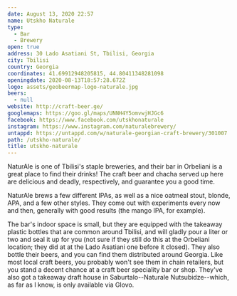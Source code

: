 ```yaml
---
date: August 13, 2020 22:57
name: Utskho Naturale
type:
  - Bar
  - Brewery
open: true
address: 30 Lado Asatiani St, Tbilisi, Georgia
city: Tbilisi
country: Georgia
coordinates: 41.69912948205815, 44.80411348281098
openingdate: 2020-08-13T18:57:28.672Z
logo: assets/geobeermap-logo-naturale.jpg
beers:
  - null
website: http://craft-beer.ge/
googlemaps: https://goo.gl/maps/UNNH4Y5omvwjHJGc6
facebook: https://www.facebook.com/utskhonaturale
instagram: https://www.instagram.com/naturalebrewery/
untappd: https://untappd.com/w/naturale-georgian-craft-brewery/301007
path: /utskho-naturale/
title: utskho-naturale
---
```

NaturAle is one of Tbilisi's staple breweries, and their bar in Orbeliani is a great place to find their drinks! The craft beer and chacha served up here are delicious and deadly, respectively, and guarantee you a good time.

NaturAle brews a few different IPAs, as well as a nice oatmeal stout, blonde, APA, and a few other styles. They come out with experiments every now and then, generally with good results (the mango IPA, for example). 

The bar's indoor space is small, but they are equipped with the takeaway plastic bottles that are common around Tbilisi, and will gladly pour a liter or two and seal it up for you (not sure if they still do this at the Orbeliani location; they did at at the Lado Asatiani one before it closed). They also bottle their beers, and you can find them distributed around Georgia. Like most local craft beers, you probably won't see them in chain retailers, but you stand a decent chance at a craft beer speciality bar or shop. They've also got a takeaway draft house in Saburtalo--Naturale Nutsubidze--which, as far as I know, is only available via Glovo. 